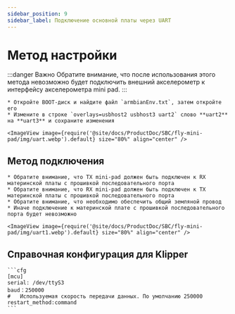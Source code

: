 ```yaml
---
sidebar_position: 9
sidebar_label: Подключение основной платы через UART
---
```




# Метод настройки

:::danger Важно
Обратите внимание, что после использования этого метода невозможно будет подключить внешний акселерометр к интерфейсу акселерометра mini pad.
:::

    * Откройте BOOT-диск и найдите файл `armbianEnv.txt`, затем откройте его
    * Измените в строке `overlays=usbhost2 usbhost3 uart2` слово **uart2** на **uart3** и сохраните изменения

    <ImageView image={require('@site/docs/ProductDoc/SBC/fly-mini-pad/img/uart.webp').default} size="80%" align="center" />

## Метод подключения

    * Обратите внимание, что TX mini-pad должен быть подключен к RX материнской платы с прошивкой последовательного порта
    * Обратите внимание, что RX mini-pad должен быть подключен к TX материнской платы с прошивкой последовательного порта
    * Обратите внимание, что необходимо обеспечить общий земляной провод
    * Иначе подключение к материнской плате с прошивкой последовательного порта будет невозможно

    <ImageView image={require('@site/docs/ProductDoc/SBC/fly-mini-pad/img/uart1.webp').default} size="80%" align="center" />

## Справочная конфигурация для Klipper

    ```cfg
    [mcu]
    serial: /dev/ttyS3
    baud：250000
    #   Используемая скорость передачи данных. По умолчанию 250000
    restart_method:command
    ```
